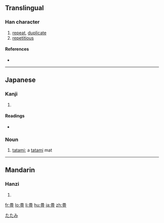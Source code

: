 {{also|疊}}
==Translingual==

===Han character===
{{Han char|rn=102|rad=田|as=07|sn=12|four=|canj=田月月一 (WBBM)}}

# [[repeat]], [[duplicate]]
# [[repetitious]]

====References====
* {{Han ref|kx=0764.041|dkj=21875|hdz=42544.011|uh=7573|ud=30067}}

----

==Japanese==

===Kanji===
{{ja-kanji|grade=c|rs=田07}}

# {{defn|Japanese}}

====Readings====
* {{ja-readings|on=[[じょう]] (jō), [[ちょう]] (chō)|kun=[[たたむ]] (tatamu), [[たたみ]] (tatami), [[かさねる]] (kasaneru)|nanori=}}

===Noun===
{{ja-noun|k|count=|hira=たたみ|rom=tatami}}

# [[tatami]]; a [[tatami]] mat

[[Category:1000 Japanese basic words|たたみ]]

----

==Mandarin==

===Hanzi===
{{cmn-hanzi|pin=[[dàng]] ([[dang4]]), [[dié]] ([[die2]])|wg=tang<sup>4</sup>, tieh<sup>2</sup>}}

# {{defn|Mandarin}}

[[fr:畳]]
[[lo:畳]]
[[li:畳]]
[[hu:畳]]
[[ja:畳]]
[[zh:畳]]